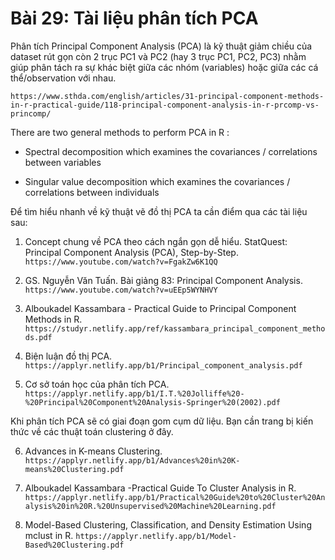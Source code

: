# **Bài 29: Tài liệu phân tích PCA** {.unnumbered}

Phân tích Principal Component Analysis (PCA) là kỹ thuật giảm chiều của dataset rút gọn còn 2 trục PC1 và PC2 (hay 3 trục PC1, PC2, PC3) nhằm giúp phân tách ra sự khác biệt giữa các nhóm (variables) hoặc giữa các cá thể/observation với nhau.

`https://www.sthda.com/english/articles/31-principal-component-methods-in-r-practical-guide/118-principal-component-analysis-in-r-prcomp-vs-princomp/`

There are two general methods to perform PCA in R :

* Spectral decomposition which examines the covariances / correlations between variables

* Singular value decomposition which examines the covariances / correlations between individuals

Để tìm hiểu nhanh về kỹ thuật vẽ đồ thị PCA ta cần điểm qua các tài liệu sau:

1. Concept chung về PCA theo cách ngắn gọn dễ hiểu. StatQuest: Principal Component Analysis (PCA), Step-by-Step. `https://www.youtube.com/watch?v=FgakZw6K1QQ`

2. GS. Nguyễn Văn Tuấn. Bài giảng 83: Principal Component Analysis. `https://www.youtube.com/watch?v=uEEp5WYNHVY`

3. Alboukadel Kassambara - Practical Guide to Principal Component Methods in R. `https://studyr.netlify.app/ref/kassambara_principal_component_methods.pdf`

4. Biện luận đồ thị PCA. `https://applyr.netlify.app/b1/Principal_component_analysis.pdf`

5. Cơ sở toán học của phân tích PCA. `https://applyr.netlify.app/b1/I.T.%20Jolliffe%20-%20Principal%20Component%20Analysis-Springer%20(2002).pdf`

Khi phân tích PCA sẽ có giai đoạn gom cụm dữ liệu. Bạn cần trang bị kiến thức về các thuật toán clustering ở đây.

6. Advances in K-means Clustering. `https://applyr.netlify.app/b1/Advances%20in%20K-means%20Clustering.pdf`

7. Alboukadel Kassambara -Practical Guide To Cluster Analysis in R.  `https://applyr.netlify.app/b1/Practical%20Guide%20to%20Cluster%20Analysis%20in%20R.%20Unsupervised%20Machine%20Learning.pdf`

8. Model-Based Clustering, Classification, and Density Estimation Using mclust in R. `https://applyr.netlify.app/b1/Model-Based%20Clustering.pdf`


